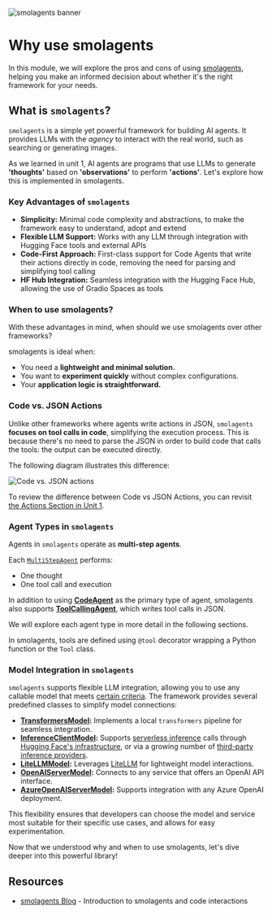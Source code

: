 ![smolagents banner](https://huggingface.co/datasets/huggingface/documentation-images/resolve/main/smolagents/license_to_call.png)
# Why use smolagents

In this module, we will explore the pros and cons of using [smolagents](https://huggingface.co/docs/smolagents/en/index), helping you make an informed decision about whether it's the right framework for your needs.

## What is `smolagents`?

`smolagents` is a simple yet powerful framework for building AI agents. It provides LLMs with the _agency_ to interact with the real world, such as searching or generating images.

As we learned in unit 1, AI agents are programs that use LLMs to generate **'thoughts'** based on **'observations'** to perform **'actions'**. Let's explore how this is implemented in smolagents.

### Key Advantages of `smolagents`
- **Simplicity:** Minimal code complexity and abstractions, to make the framework easy to understand, adopt and extend
- **Flexible LLM Support:** Works with any LLM through integration with Hugging Face tools and external APIs
- **Code-First Approach:** First-class support for Code Agents that write their actions directly in code, removing the need for parsing and simplifying tool calling 
- **HF Hub Integration:** Seamless integration with the Hugging Face Hub, allowing the use of Gradio Spaces as tools

### When to use smolagents?

With these advantages in mind, when should we use smolagents over other frameworks? 

smolagents is ideal when:
- You need a **lightweight and minimal solution.**
- You want to **experiment quickly** without complex configurations.
- Your **application logic is straightforward.**

### Code vs. JSON Actions
Unlike other frameworks where agents write actions in JSON, `smolagents` **focuses on tool calls in code**, simplifying the execution process. This is because there's no need to parse the JSON in order to build code that calls the tools: the output can be executed directly.

The following diagram illustrates this difference:

![Code vs. JSON actions](https://huggingface.co/datasets/huggingface/documentation-images/resolve/main/transformers/code_vs_json_actions.png)

To review the difference between Code vs JSON Actions, you can revisit [the Actions Section in Unit 1](https://huggingface.co/learn/agents-course/unit1/actions#actions-enabling-the-agent-to-engage-with-its-environment).

### Agent Types in `smolagents`

Agents in `smolagents` operate as **multi-step agents**. 

Each [`MultiStepAgent`](https://huggingface.co/docs/smolagents/main/en/reference/agents#smolagents.MultiStepAgent) performs:
- One thought
- One tool call and execution

In addition to using **[CodeAgent](https://huggingface.co/docs/smolagents/main/en/reference/agents#smolagents.CodeAgent)** as the primary type of agent, smolagents also supports **[ToolCallingAgent](https://huggingface.co/docs/smolagents/main/en/reference/agents#smolagents.ToolCallingAgent)**, which writes tool calls in JSON.

We will explore each agent type in more detail in the following sections.

<Tip> 
In smolagents, tools are defined using <code>@tool</code> decorator wrapping a Python function or the <code>Tool</code> class.
</Tip>

### Model Integration in `smolagents`
`smolagents` supports flexible LLM integration, allowing you to use any callable model that meets [certain criteria](https://huggingface.co/docs/smolagents/main/en/reference/models). The framework provides several predefined classes to simplify model connections:

- **[TransformersModel](https://huggingface.co/docs/smolagents/main/en/reference/models#smolagents.TransformersModel):** Implements a local `transformers` pipeline for seamless integration.
- **[InferenceClientModel](https://huggingface.co/docs/smolagents/main/en/reference/models#smolagents.InferenceClientModel):** Supports [serverless inference](https://huggingface.co/docs/huggingface_hub/main/en/guides/inference) calls through [Hugging Face's infrastructure](https://huggingface.co/docs/api-inference/index), or via a growing number of [third-party inference providers](https://huggingface.co/docs/huggingface_hub/main/en/guides/inference#supported-providers-and-tasks).
- **[LiteLLMModel](https://huggingface.co/docs/smolagents/main/en/reference/models#smolagents.LiteLLMModel):** Leverages [LiteLLM](https://www.litellm.ai/) for lightweight model interactions.
- **[OpenAIServerModel](https://huggingface.co/docs/smolagents/main/en/reference/models#smolagents.OpenAIServerModel):** Connects to any service that offers an OpenAI API interface.
- **[AzureOpenAIServerModel](https://huggingface.co/docs/smolagents/main/en/reference/models#smolagents.AzureOpenAIServerModel):** Supports integration with any Azure OpenAI deployment.

This flexibility ensures that developers can choose the model and service most suitable for their specific use cases, and allows for easy experimentation.

Now that we understood why and when to use smolagents, let's dive deeper into this powerful library!

## Resources

- [smolagents Blog](https://huggingface.co/blog/smolagents) - Introduction to smolagents and code interactions
